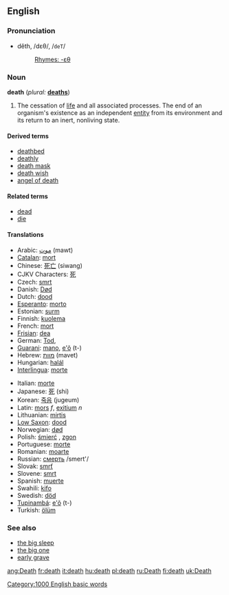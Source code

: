 {{Wikipedia}}
==English==

{{rank|together|already|son|303|death|works|perhaps|state}}

===Pronunciation===
*dĕth, /dɛθ/, /<tt>deT</tt>/
*:[[Rhymes:English:-ɛθ|Rhymes: -ɛθ]]

=== Noun ===
'''death'''  (''plural:'' '''[[deaths]]''')
# The cessation of [[life]] and all associated processes.  The end of an organism's existence as an independent [[entity]] from its environment and its return to an inert, nonliving state.

==== Derived terms ====
*[[deathbed]]
*[[deathly]]
*[[death mask]]
*[[death wish]]
*[[angel of death]]

==== Related terms ====
*[[dead]]
*[[die]]

==== Translations ====
{{top}}
* Arabic: [[موت]] (mawt)
*[[Catalan]]: [[mort]] {{m}}
*Chinese: [[死亡]] (siwang)
*CJKV Characters: [[死]]
*Czech: [[smrt]] {{f}}
*Danish: [[Død]]
*Dutch: [[dood]] {{m}}
*[[Esperanto]]: [[morto]]
*Estonian: [[surm]]
*Finnish: [[kuolema]]
*French: [[mort]] {{f}}
*[[Frisian]]: [[dea]] {{m}}
*German: [[Tod]], {{m}}
*[[Guarani]]: [[mano]], [[e'õ]] (t-)
*Hebrew: [[מוות]] {{f}} (mavet)
*Hungarian: [[halál]]
*[[Interlingua]]: [[morte]]
{{mid}}
*Italian: [[morte]] {{f}}
*Japanese: [[死]] (shi)
*Korean: [[죽음]] (jugeum)
*Latin: [[mors]] ''f'', [[exitium]] ''n''
*Lithuanian: [[mirtis]] {{f}}
*[[Low Saxon]]: [[dood]] {{m}}
*Norwegian: [[død]] {{m}}
*Polish: [[śmierć]] {{f}}, [[zgon]] {{m}}
*Portuguese: [[morte]] {{f}}
*Romanian: [[moarte]] {{f}}
*Russian: [[смeрть]] /smert'/ {{f}}
*Slovak: [[smrť]] {{f}}
*Slovene: [[smrt]] {{f}}
*Spanish: [[muerte]] {{f}}
*Swahili: [[kifo]]
*Swedish: [[död]] {{c}}
*[[Tupinambá]]: [[e'õ]] (t-)
*Turkish: [[ölüm]]
{{bottom}}

=== See also ===
*[[the big sleep]]
*[[the big one]]
*[[early grave]]

[[Category:1000 English basic words]]

[[ang:Death]]
[[fr:death]]
[[it:death]]
[[hu:death]]
[[pl:death]]
[[ru:Death]]
[[fi:death]]
[[uk:Death]]